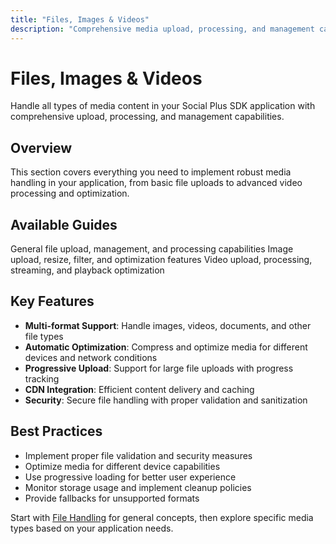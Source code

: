 ```yaml
---
title: "Files, Images & Videos"
description: "Comprehensive media upload, processing, and management capabilities for rich content experiences."
---
```


# Files, Images & Videos

Handle all types of media content in your Social Plus SDK application with comprehensive upload, processing, and management capabilities.

## Overview

This section covers everything you need to implement robust media handling in your application, from basic file uploads to advanced video processing and optimization.

## Available Guides

<CardGroup cols={3}>
  <Card title="File Handling" icon="file" href="/social-plus-sdk/core-concepts/content-handling/files-images-and-videos/file">
    General file upload, management, and processing capabilities
  </Card>
  
  <Card title="Image Processing" icon="image" href="/social-plus-sdk/core-concepts/content-handling/files-images-and-videos/image-handling">
    Image upload, resize, filter, and optimization features
  </Card>
  
  <Card title="Video Management" icon="video" href="/social-plus-sdk/core-concepts/content-handling/files-images-and-videos/video-handling">
    Video upload, processing, streaming, and playback optimization
  </Card>
</CardGroup>

## Key Features

- **Multi-format Support**: Handle images, videos, documents, and other file types
- **Automatic Optimization**: Compress and optimize media for different devices and network conditions
- **Progressive Upload**: Support for large file uploads with progress tracking
- **CDN Integration**: Efficient content delivery and caching
- **Security**: Secure file handling with proper validation and sanitization

## Best Practices

- Implement proper file validation and security measures
- Optimize media for different device capabilities
- Use progressive loading for better user experience
- Monitor storage usage and implement cleanup policies
- Provide fallbacks for unsupported formats

Start with [File Handling](/social-plus-sdk/core-concepts/content-handling/files-images-and-videos/file) for general concepts, then explore specific media types based on your application needs.
